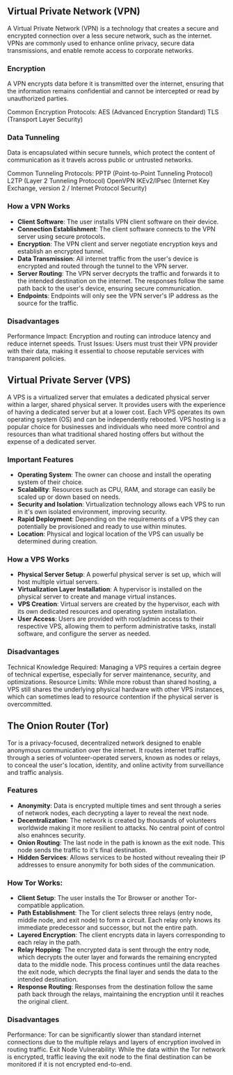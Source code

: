 
<ChatWindow />

## Virtual Private Network (VPN)

A Virtual Private Network (VPN) is a technology that creates a secure and encrypted connection over a less secure network, such as the internet. VPNs are commonly used to enhance online privacy, secure data transmissions, and enable remote access to corporate networks.

### Encryption

A VPN encrypts data before it is transmitted over the internet, ensuring that the information remains confidential and cannot be intercepted or read by unauthorized parties.

Common Encryption Protocols:
AES (Advanced Encryption Standard)
TLS (Transport Layer Security)

### Data Tunneling

Data is encapsulated within secure tunnels, which protect the content of communication as it travels across public or untrusted networks.

Common Tunneling Protocols:
PPTP (Point-to-Point Tunneling Protocol)
L2TP (Layer 2 Tunneling Protocol)
OpenVPN
IKEv2/IPsec (Internet Key Exchange, version 2 / Internet Protocol Security)

### How a VPN Works

- **Client Software**: The user installs VPN client software on their device.
- **Connection Establishment**: The client software connects to the VPN server using secure protocols.
- **Encryption**: The VPN client and server negotiate encryption keys and establish an encrypted tunnel.
- **Data Transmission**: All internet traffic from the user's device is encrypted and routed through the tunnel to the VPN server.
- **Server Routing**: The VPN server decrypts the traffic and forwards it to the intended destination on the internet. The responses follow the same path back to the user's device, ensuring secure communication.
- **Endpoints**: Endpoints will only see the VPN server's IP address as the source for the traffic.

### Disadvantages

Performance Impact: Encryption and routing can introduce latency and reduce internet speeds.
Trust Issues: Users must trust their VPN provider with their data, making it essential to choose reputable services with transparent policies.

## Virtual Private Server (VPS)

A VPS is a virtualized server that emulates a dedicated physical server within a larger, shared physical server. It provides users with the experience of having a dedicated server but at a lower cost. Each VPS operates its own operating system (OS) and can be independently rebooted. VPS hosting is a popular choice for businesses and individuals who need more control and resources than what traditional shared hosting offers but without the expense of a dedicated server.

### Important Features

- **Operating System**: The owner can choose and install the operating system of their choice.
- **Scalability**: Resources such as CPU, RAM, and storage can easily be scaled up or down based on needs.
- **Security and Isolation**: Virtualization technology allows each VPS to run in it's own isolated environment, improving security.
- **Rapid Deployment**: Depending on the requirements of a VPS they can potentially be provisioned and ready to use within minutes.
- **Location**: Physical and logical location of the VPS can usually be determined during creation.

### How a VPS Works

- **Physical Server Setup**: A powerful physical server is set up, which will host multiple virtual servers.
- **Virtualization Layer Installation**: A hypervisor is installed on the physical server to create and manage virtual instances.
- **VPS Creation**: Virtual servers are created by the hypervisor, each with its own dedicated resources and operating system installation.
- **User Access**: Users are provided with root/admin access to their respective VPS, allowing them to perform administrative tasks, install software, and configure the server as needed.

### Disadvantages

Technical Knowledge Required: Managing a VPS requires a certain degree of technical expertise, especially for server maintenance, security, and optimizations.
Resource Limits: While more robust than shared hosting, a VPS still shares the underlying physical hardware with other VPS instances, which can sometimes lead to resource contention if the physical server is overcommitted.

## The Onion Router (Tor)

Tor is a privacy-focused, decentralized network designed to enable anonymous communication over the internet. It routes internet traffic through a series of volunteer-operated servers, known as nodes or relays, to conceal the user's location, identity, and online activity from surveillance and traffic analysis.

### Features

- **Anonymity**: Data is encrypted multiple times and sent through a series of network nodes, each decrypting a layer to reveal the next node.
- **Decentralization**: The network is created by thousands of volunteers worldwide making it more resilient to attacks. No central point of control also enahnces security.
- **Onion Routing**: The last node in the path is known as the exit node. This node sends the traffic to it's final destination.
- **Hidden Services**: Allows services to be hosted without revealing their IP addresses to ensure anonymity for both sides of the communication.

### How Tor Works:

- **Client Setup**: The user installs the Tor Browser or another Tor-compatible application.
- **Path Establishment**: The Tor client selects three relays (entry node, middle node, and exit node) to form a circuit. Each relay only knows its immediate predecessor and successor, but not the entire path.
- **Layered Encryption**: The client encrypts data in layers corresponding to each relay in the path.
- **Relay Hopping**: The encrypted data is sent through the entry node, which decrypts the outer layer and forwards the remaining encrypted data to the middle node. This process continues until the data reaches the exit node, which decrypts the final layer and sends the data to the intended destination.
- **Response Routing**: Responses from the destination follow the same path back through the relays, maintaining the encryption until it reaches the original client.

### Disadvantages

Performance: Tor can be significantly slower than standard internet connections due to the multiple relays and layers of encryption involved in routing traffic.
Exit Node Vulnerability: While the data within the Tor network is encrypted, traffic leaving the exit node to the final destination can be monitored if it is not encrypted end-to-end.
